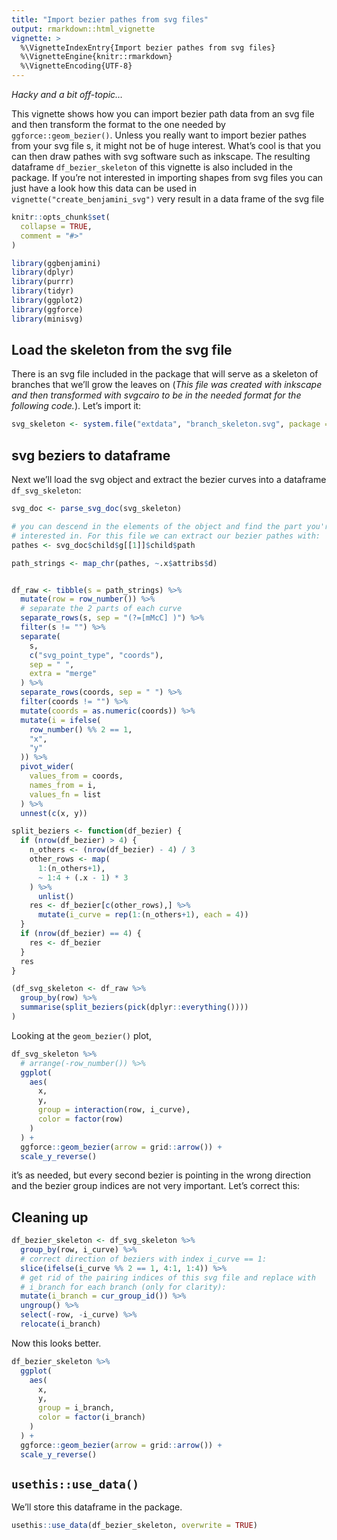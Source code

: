 ```yaml
---
title: "Import bezier pathes from svg files"
output: rmarkdown::html_vignette
vignette: >
  %\VignetteIndexEntry{Import bezier pathes from svg files}
  %\VignetteEngine{knitr::rmarkdown}
  %\VignetteEncoding{UTF-8}
---
```


*Hacky and a bit off-topic...*

This vignette shows how you can import bezier path data from an svg file and
then transform the format to the one needed by `ggforce::geom_bezier()`. Unless
you really want to import bezier pathes from your svg file s, it might not be of
huge interest. What's cool is that you can then draw pathes with svg software
such as inkscape.  The resulting dataframe `df_bezier_skeleton` of this vignette
is also included in the package. If you're not interested in importing shapes from
svg files you can just have a look how this data can be used in `vignette("create_benjamini_svg")` very result in
a data frame of the svg file

```r
knitr::opts_chunk$set(
  collapse = TRUE,
  comment = "#>"
)
```

```r
library(ggbenjamini)
library(dplyr)
library(purrr)
library(tidyr)
library(ggplot2)
library(ggforce)
library(minisvg)
```


## Load the skeleton from the svg file

There is an svg file included in the package that will serve as a skeleton of branches that we'll grow the leaves on (*This file was created with inkscape and then transformed with svgcairo to be in the needed format for the following code.*). Let's import it:


```r
svg_skeleton <- system.file("extdata", "branch_skeleton.svg", package = "ggbenjamini")
```


## svg beziers to dataframe 

Next we'll load the svg object and extract the bezier curves into a dataframe `df_svg_skeleton`:


```r
svg_doc <- parse_svg_doc(svg_skeleton)

# you can descend in the elements of the object and find the part you're
# interested in. For this file we can extract our bezier pathes with:
pathes <- svg_doc$child$g[[1]]$child$path

path_strings <- map_chr(pathes, ~.x$attribs$d)


df_raw <- tibble(s = path_strings) %>%
  mutate(row = row_number()) %>%
  # separate the 2 parts of each curve
  separate_rows(s, sep = "(?=[mMcC] )") %>%
  filter(s != "") %>%
  separate(
    s, 
    c("svg_point_type", "coords"), 
    sep = " ",
    extra = "merge"
  ) %>%
  separate_rows(coords, sep = " ") %>%
  filter(coords != "") %>%
  mutate(coords = as.numeric(coords)) %>%
  mutate(i = ifelse(
    row_number() %% 2 == 1, 
    "x", 
    "y"
  )) %>%
  pivot_wider(
    values_from = coords, 
    names_from = i, 
    values_fn = list
  ) %>%
  unnest(c(x, y))

split_beziers <- function(df_bezier) {
  if (nrow(df_bezier) > 4) {
    n_others <- (nrow(df_bezier) - 4) / 3
    other_rows <- map(
      1:(n_others+1), 
      ~ 1:4 + (.x - 1) * 3
    ) %>% 
      unlist()
    res <- df_bezier[c(other_rows),] %>% 
      mutate(i_curve = rep(1:(n_others+1), each = 4))
  }
  if (nrow(df_bezier) == 4) {
    res <- df_bezier
  }
  res
}

(df_svg_skeleton <- df_raw %>%
  group_by(row) %>% 
  summarise(split_beziers(pick(dplyr::everything())))
)
```

Looking at the `geom_bezier()` plot, 

```r
df_svg_skeleton %>%
  # arrange(-row_number()) %>%
  ggplot(
    aes(
      x, 
      y, 
      group = interaction(row, i_curve), 
      color = factor(row)
    )
  ) +
  ggforce::geom_bezier(arrow = grid::arrow()) + 
  scale_y_reverse()
```


it's as needed, but every second bezier is pointing in the wrong direction and the bezier group indices are not very important. Let's correct this:


## Cleaning up

```r
df_bezier_skeleton <- df_svg_skeleton %>%
  group_by(row, i_curve) %>%
  # correct direction of beziers with index i_curve == 1:
  slice(ifelse(i_curve %% 2 == 1, 4:1, 1:4)) %>% 
  # get rid of the pairing indices of this svg file and replace with
  # i_branch for each branch (only for clarity):
  mutate(i_branch = cur_group_id()) %>%
  ungroup() %>%
  select(-row, -i_curve) %>% 
  relocate(i_branch)

```

Now this looks better.

```r
df_bezier_skeleton %>%
  ggplot(
    aes(
      x, 
      y,
      group = i_branch,
      color = factor(i_branch)
    )
  ) +
  ggforce::geom_bezier(arrow = grid::arrow()) +
  scale_y_reverse()

```

## `usethis::use_data()`

We'll store this dataframe in the package.

```r
usethis::use_data(df_bezier_skeleton, overwrite = TRUE)
```

